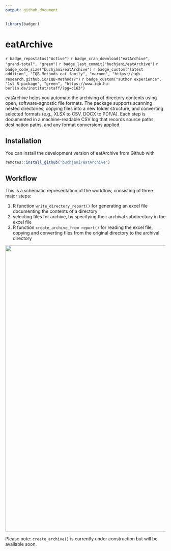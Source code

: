 ```yaml
---
output: github_document
---
```


<!-- README.md is generated from README.Rmd. Please edit that file -->

```r
library(badger)
```

# eatArchive

<!-- badges: start -->
`r badge_repostatus("Active")`
`r badge_cran_download("eatArchive", "grand-total", "green")`
`r badge_last_commit("buchjani/eatArchive")`
`r badge_code_size("buchjani/eatArchive")`
`r badge_custom("latest addition", "IQB Methods eat-family", "maroon", "https://iqb-research.github.io/IQB-Methods/")`
`r badge_custom("author experience", "1st R package", "green", "https://www.iqb.hu-berlin.de/institut/staff/?pg=c163")`
<!-- badges: end -->

eatArchive helps you automate the archiving of directory contents using open, software-agnostic file formats. The package supports scanning nested directories, copying files into a new folder structure, and converting selected formats (e.g., XLSX to CSV, DOCX to PDF/A). Each step is documented in a machine-readable CSV log that records source paths, destination paths, and any format conversions applied.


## Installation

You can install the development version of eatArchive from Github with

``` r
remotes::install_github("buchjani/eatArchive")
```

## Workflow

This is a schematic representation of the workflow, consisting of three major steps: 

1. R function `write_directory_report()` for generating an excel file documenting the contents of a directory  
2. selecting files for archive, by specifying their archival subdirectory in the excel file 
3. R function `create_archive_from report()` for reading the excel file, copying and converting files from the original directory to the archival directory 

![](./man/figures/README-workflow.png){#id .class width=900px}

Please note: `create_archive()` is currently under construction but will be available soon.
